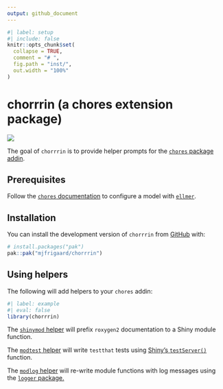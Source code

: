 ```yaml
---
output: github_document
---
```


<!-- README.md is generated from README.Rmd. Please edit that file -->

```r
#| label: setup
#| include: false
knitr::opts_chunk$set(
  collapse = TRUE,
  comment = "# ",
  fig.path = "inst/",
  out.width = "100%"
)
```

# chorrrin (a chores extension package)

<!-- badges: start -->
<!-- badges: end -->

![](inst/chorrrin-example.gif)

The goal of `chorrrin` is to provide helper prompts for the [`chores` package addin](https://simonpcouch.github.io/chores/articles/custom.html#extension-packages). 

## Prerequisites 

Follow the [`chores` documentation](https://simonpcouch.github.io/chores/articles/chores.html#choosing-a-model) to configure a model with [`ellmer`](https://ellmer.tidyverse.org/). 

## Installation

You can install the development version of `chorrrin` from [GitHub](https://github.com/mjfrigaard/chorrrin) with:

``` r
# install.packages("pak")
pak::pak("mjfrigaard/chorrrin")
```


## Using helpers

The following will add helpers to your `chores` addin:

```r
#| label: example
#| eval: false 
library(chorrrin)
```

The [`shinymod` helper](https://github.com/mjfrigaard/chorrrin/blob/main/inst/prompts/shinymod-prefix.md) will prefix `roxygen2` documentation to a Shiny module function.

The [`modtest` helper](https://github.com/mjfrigaard/chorrrin/blob/main/inst/prompts/modtest-replace.md) will write `testthat` tests using [Shiny's `testServer()`](https://shiny.posit.co/r/articles/improve/server-function-testing/) function.

The [`modlog` helper](https://github.com/mjfrigaard/chorrrin/blob/main/inst/prompts/modlog-replace.md) will re-write module functions with log messages using the [`logger` package.](https://daroczig.github.io/logger/)
